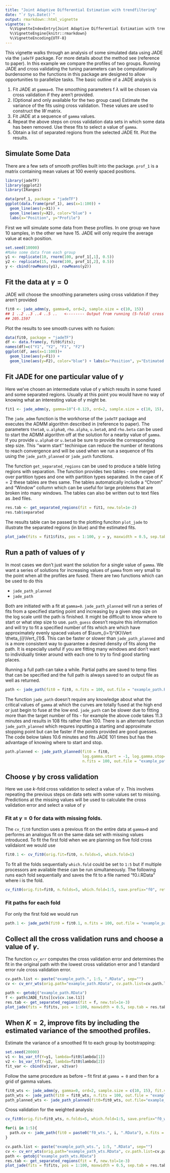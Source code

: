 ```yaml
---
title: "Joint Adaptive Differential Estimation with trendfiltering"
date: "`r Sys.Date()`"
output: rmarkdown::html_vignette
vignette: >
  %\VignetteIndexEntry{Joint Adaptive Differential Estimation with trendfiltering}
  %\VignetteEngine{knitr::rmarkdown}
  %\VignetteEncoding{UTF-8}
---
```


This vignette walks through an analysis of some simulated data using JADE via the `jadeTF` package. For more details about the method see (reference to paper). In this example we compare the profiles of two groups. Running JADE and cross validating the tuning parameters can be computationally burdensome so the functions in this package are designed to allow opportunities to parallelize tasks. The basic outline of a JADE analysis is

1. Fit JADE at `gamma=0`. The smoothing parameters f $\lambda$ will be chosen via cross validation if they aren't provided.
1. (Optional and only available for the two group case) Estimate the variance of the fits using cross validation. These values are used to construct the $W$ matrix.
1. Fit JADE at a sequence of `gamma` values.
1. Repeat the above steps on cross validation data sets in which some data has been removed. Use these fits to select a value of `gamma`.
1. Obtain a list of separated regions from the selected JADE fit. Plot the results.


## Simulate Some Data

There are a few sets of smooth profiles built into the package. `prof_1` is a matrix containing mean values at 100 evenly spaced positions.
```r
library(jadeTF)
library(ggplot2)
library(IRanges)
```
```r
data(prof_1, package = "jadeTF")
ggplot(data.frame(prof_1), aes(x=1:100)) +
  geom_line(aes(y=X1)) + 
  geom_line(aes(y=X2), color="blue") + 
  labs(x="Position", y="Profile")
```

First we will simulate some data from these profiles. In one group we have 10 samples, in the other we have 15. JADE will only require the average value at each position. 
```r
set.seed(10000)
#Make some data from each group
y1 <- replicate(10, rnorm(100, prof_1[,1], 0.5))
y2 <- replicate(15, rnorm(100, prof_1[,2], 0.5))
y <- cbind(rowMeans(y1), rowMeans(y2))
```

## Fit the data at $\gamma = 0$

JADE will choose the smoothing parameters using cross validation if they aren't provided
```r
fit0 <- jade_admm(y, gamma=0, ord=2, sample.size = c(10, 15))
## 1 ..2 ..3 ..4 ..5 ..   <-------- Output from running (5-fold) cross validation
## 205.1597    
```
Plot the results to see smooth curves with no fusion:
```r
data(fit0, package = "jadeTF")
df <- data.frame(y, fit0$fits); 
names(df)=c("Y1", "Y2", "F1", "F2")
ggplot(df, aes(x=1:100))+  
  geom_line(aes(y=F1)) + 
  geom_line(aes(y=F2), color="blue") + labs(x="Position", y="Estimated Profile")
```

## Fit JADE for one particular value of $\gamma$
Here we've chosen an intermediate value of $\gamma$ which results in some fused and some separated regions. Usually at this point you would have no way of knowing what an interesting value of $\gamma$ might be.
```r
fit1 <- jade_admm(y, gamma=10^(-0.12), ord=2, sample.size = c(10, 15), lambda=fit0$lambda)
```
The `jade_admm` function is the workhorse of the `jadeTF` package and executes the ADMM algorithm described in (reference to paper). The parameters `theta0`, `u.alpha0`, `rho.alpha`, `u.beta0`, and `rho.beta` can be used to start the ADMM algorithm off at the solution for a nearby value of `gamma`. If you provide `u.alpha0` or `u.beta0` be sure to provide the corresponding step size. This ''warm start'' techinique can reduce the number of iterations to reach convergence and will be used when we run a sequence of fits using the `jade_path_planned` or `jade_path` functions.

The function `get_separated_regions` can be used to produce a table listing regions with separation. The function provides two tables - one merged over partition types and one with partition types separated. In the case of $K=2$ these tables are thes same. The tables automatically include a "Chrom" and "Window" collumn which can be useful for large problems that are broken into many windows. The tables can also be written out to text files as .bed files.
```r
res.tab <- get_separated_regions(fit = fit1, new.tol=1e-2)
res.tab$separated
```
The results table can be passed to the plotting funciton `plot_jade` to illustrate the separated regions (in blue) and the estimated fits.
```r
plot_jade(fits = fit1$fits, pos = 1:100, y = y, maxwidth = 0.5, sep.tab = res.tab$separated)
```

## Run a path of values of $\gamma$
In most cases we don't just want the solution for a single value of `gamma`. We want a series of solutions for increasing values of `gamma` from very small to the point when all the profiles are fused. There are two functions which can be used to do this

* `jade_path_planned`
* `jade_path`

Both are initiated with a fit at `gamma=0`. `jade_path_planned` will run a series of fits from a specified starting point and increasing by a given step size on the log scale until the path is finished. It might be difficult to know where to start or what step size to use. `path_guess` doesn't require this information and will try to fit a specified number of fits which are which have approximately evenly spaced values of $\sum_{i=1}^{K}\Vert \theta_{i}\Vert_{1}$. This can be faster or slower than `jade_path_planned` and is a more consistent way to guarantee a desired density of fits along the path. It is especially useful if you are fitting many windows and don't want to individually tinker around with each one to try to find good starting places.

Running a full path can take a while. Partial paths are saved to temp files that can be specified and the full path is always saved to an output file as well as returned.
```r
path <- jade_path(fit0 = fit0, n.fits = 100, out.file = "example_path.RData")
```
The function `jade_path` doesn't require any knowledge about what the critical values of `gamma` at which the curves are totally fused at the high end or just begin to fuse at the low end. `jade_path` can be slower due to fitting more than the target number of fits - for example the above code takes 11.3 minutes and results in 108 fits rather than 100. There is an alternate function `jade_path_planned` which requres inputting a starting and approximate stopping point but can be faster if the points provided are good guesses. The code below takes 10.6 minutes and fits JADE 101 times but has the advantage of knowing where to start and stop.
```r
path.planned <- jade_path_planned(fit0 = fit0, 
                                  log.gamma.start = -1, log.gamma.stop= 0.1, 
                                  n.fits = 100, out.file = "example_path_planned.RData")
```
## Choose $\gamma$ by cross validation
Here we use $k$-fold cross validation to select a value of $\gamma$. This involves repeating the previous steps on data sets with some values set to missing. Predictions at the missing values will be used to calculate the cross validation error and select a value of $\gamma$


### Fit at $\gamma = 0$ for data with missing folds.
The `cv_fit0` function uses a previous fit on the entire data at `gamma=0` and performs an analogus fit on the same data set with missing values introduced. To fit the first fold when we are planning on five fold cross validaiont we would use
```r
fit0.1 <- cv_fit0(orig.fit=fit0, n.folds=5, which.fold=1)
```
To fit all the folds sequentially `which.fold` could be set to `1:5` but if multiple processors are available these can be run simultaneously. The following runs each fold sequentially and saves the fit to a file named "f0.i.RData" where i is the fold.
```r
cv_fit0(orig.fit=fit0, n.folds=5, which.fold=1:5, save.prefix="f0", return.objects=FALSE)
```
### Fit paths for each fold
For only the first fold we would run 
```r
path.1 <- jade_path(fit0 = fit0.1, n.fits = 100, out.file = "example_path.1.RData")
```

## Collect all the cross validation runs and choose a value of $\gamma$.
The function `cv_err` computes the cross validation error and determines the fit in the original path with the lowest cross validation error and 1 standard error rule cross validation error.
```r
cv.path.list <- paste("example_path.", 1:5, ".RData", sep="")
cv <- cv_err_wts(orig.path="example_path.RData", cv.path.list=cv.path.list)
```

```r
path <- getobj("example_path.RData")
f <- path$JADE_fits[[cv$cv.1se.l1]]
res.tab <- get_separated_regions(fit = f, new.tol=1e-3)
plot_jade(fits = f$fits, pos = 1:100, maxwidth = 0.5, sep.tab = res.tab$merged)
```


## When $K=2$, improve fits by including the estimated variance of the smoothed profiles.

Estimate the variance of a smoothed fit to each group by bootstrapping:
```r
set.seed(20000)
v1 <- bs_var_tf(Y=y1, lambda=fit0$lambda[1])
v2 <- bs_var_tf(Y=y2, lambda=fit0$lambda[2])
fit_var <- cbind(v1$var, v2$var)
```

Follow the same procedure as before -- fit first at `gamma = 0` and then for a grid of gamma values.
```r
fit0_wts <- jade_admm(y, gamma=0, ord=2, sample.size = c(10, 15), fit.var=fit_var)
path_wts <- jade_path(fit0 = fit0_wts, n.fits = 100, out.file = "example_path_wts.RData")
path_planned_wts <- jade_path_planned(fit0=fit0_wts, out.file="example_path_planned_wts.RData", log.gamma.start=0.05, log.gamma.stop=1.7, n.fits=100)
```

Cross validation for the weighted analysis:
```r
cv_fit0(orig.fit=fit0_wts, n.folds=5, which.fold=1:5, save.prefix="f0_wts", return.objects=FALSE)
```
```r
for(i in 1:5){
  path.cv <- jade_path(fit0 = paste0("f0_wts.", i, ".RData"), n.fits = 100, out.file = paste0("example_path_wts.", i, ".RData"))
}
```
```r
cv.path.list <- paste("example_path_wts.", 1:5, ".RData", sep="")
cv <- cv_err_wts(orig.path="example_path_wts.RData", cv.path.list=cv.path.list)
path <- getobj("example_path_wts.RData")
res.tab <- get_separated_regions(fit = f, new.tol=1e-3)
plot_jade(fits = f$fits, pos = 1:100, maxwidth = 0.5, sep.tab = res.tab$merged)
```

